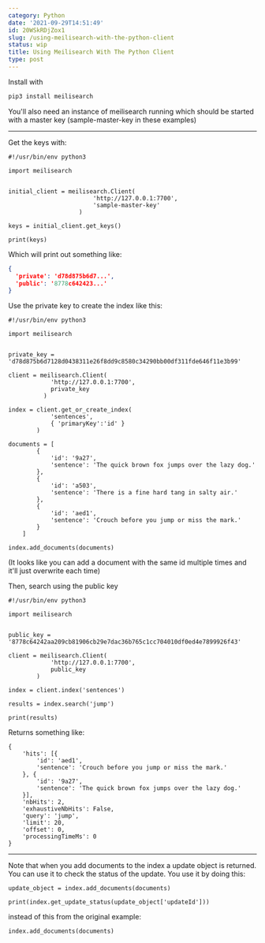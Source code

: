 ```yaml
---
category: Python
date: '2021-09-29T14:51:49'
id: 20WSkRDjZox1
slug: /using-meilisearch-with-the-python-client
status: wip
title: Using Meilisearch With The Python Client
type: post
---
```


Install with

```bash
pip3 install meilisearch
```

You'll also need an instance of meilisearch running which should be started with a master key (sample-master-key in these examples)


---

Get the keys with: 

```python3
#!/usr/bin/env python3 

import meilisearch 


initial_client = meilisearch.Client(
                        'http://127.0.0.1:7700', 
                        'sample-master-key'
                    )

keys = initial_client.get_keys()

print(keys) 
```

Which will print out something like: 

```json
{
  'private': 'd78d875b6d7...', 
  'public': '8778c642423...'
}
```

Use the private key to create the index like this:


```python3
#!/usr/bin/env python3 

import meilisearch 


private_key = 'd78d875b6d7128d0438311e26f8dd9c8580c34290bb00df311fde646f11e3b99'

client = meilisearch.Client(
            'http://127.0.0.1:7700', 
            private_key
          )

index = client.get_or_create_index(
            'sentences', 
            { 'primaryKey':'id' }
        ) 

documents = [
        { 
            'id': '9a27', 
            'sentence': 'The quick brown fox jumps over the lazy dog.' 
        }, 
        { 
            'id': 'a503', 
            'sentence': 'There is a fine hard tang in salty air.' 
        },
        { 
            'id': 'aed1', 
            'sentence': 'Crouch before you jump or miss the mark.' 
        }
    ]

index.add_documents(documents)
```

(It looks like you can add a document with the same id multiple times and it'll just overwrite each time)



Then, search using the public key

```python3
#!/usr/bin/env python3

import meilisearch


public_key = '8778c64242aa209cb81906cb29e7dac36b765c1cc704010df0ed4e7899926f43'

client = meilisearch.Client(
            'http://127.0.0.1:7700', 
            public_key
        )

index = client.index('sentences')

results = index.search('jump')

print(results) 
```

Returns something like:

```python3
{
	'hits': [{
		'id': 'aed1',
		'sentence': 'Crouch before you jump or miss the mark.'
	}, {
		'id': '9a27',
		'sentence': 'The quick brown fox jumps over the lazy dog.'
	}],
	'nbHits': 2,
	'exhaustiveNbHits': False,
	'query': 'jump',
	'limit': 20,
	'offset': 0,
	'processingTimeMs': 0
}
```

---










Note that when you add documents to the index a update object is returned. You can use it to check the status of the update. You use it by doing this:

```python3
update_object = index.add_documents(documents)

print(index.get_update_status(update_object['updateId']))
```

instead of this from the original example:

```python3
index.add_documents(documents)
```